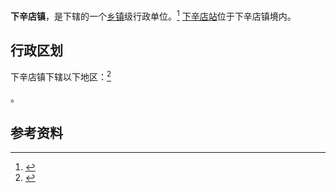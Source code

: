 {{中国乡级行政区|42/09/23/105/000}}

'''下辛店镇'''，是{{PRC admin/fullname|42/09/23/105/000|3}}下辖的一个[[乡镇|乡镇]]级行政单位。<ref>{{PRC admin/ref sgc|{{PRC admin/parent|42/09/23/105/000}}}}</ref> [[下辛店站|下辛店站]]位于下辛店镇境内。

== 行政区划 ==

下辛店镇下辖以下地区：<ref>{{PRC admin/ref sgc|42/09/23/105/000}}</ref>

{{PRC admin/children|42/09/23/105/000}}。

== 参考资料 ==

{{reflist}}

{{行政区划小作品}}
{{PRC admin/navcat|42/09/23/105/000}}